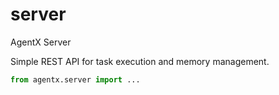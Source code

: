 # server

AgentX Server

Simple REST API for task execution and memory management.

```python
from agentx.server import ...
```
